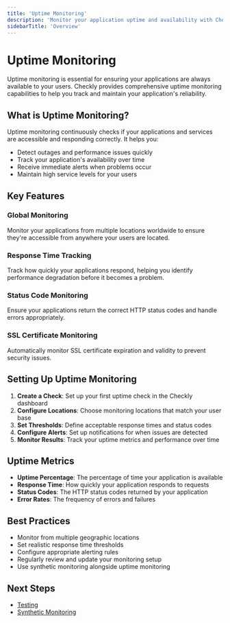 ```yaml
---
title: 'Uptime Monitoring'
description: 'Monitor your application uptime and availability with Checkly'
sidebarTitle: 'Overview'
---
```


# Uptime Monitoring

Uptime monitoring is essential for ensuring your applications are always available to your users. Checkly provides comprehensive uptime monitoring capabilities to help you track and maintain your application's reliability.

## What is Uptime Monitoring?

Uptime monitoring continuously checks if your applications and services are accessible and responding correctly. It helps you:

- Detect outages and performance issues quickly
- Track your application's availability over time
- Receive immediate alerts when problems occur
- Maintain high service levels for your users

## Key Features

### Global Monitoring
Monitor your applications from multiple locations worldwide to ensure they're accessible from anywhere your users are located.

### Response Time Tracking
Track how quickly your applications respond, helping you identify performance degradation before it becomes a problem.

### Status Code Monitoring
Ensure your applications return the correct HTTP status codes and handle errors appropriately.

### SSL Certificate Monitoring
Automatically monitor SSL certificate expiration and validity to prevent security issues.

## Setting Up Uptime Monitoring

1. **Create a Check**: Set up your first uptime check in the Checkly dashboard
2. **Configure Locations**: Choose monitoring locations that match your user base
3. **Set Thresholds**: Define acceptable response times and status codes
4. **Configure Alerts**: Set up notifications for when issues are detected
5. **Monitor Results**: Track your uptime metrics and performance over time

## Uptime Metrics

- **Uptime Percentage**: The percentage of time your application is available
- **Response Time**: How quickly your application responds to requests
- **Status Codes**: The HTTP status codes returned by your application
- **Error Rates**: The frequency of errors and failures

## Best Practices

- Monitor from multiple geographic locations
- Set realistic response time thresholds
- Configure appropriate alerting rules
- Regularly review and update your monitoring setup
- Use synthetic monitoring alongside uptime monitoring

## Next Steps

- [Testing](/docs/platform/detect/testing)
- [Synthetic Monitoring](/docs/platform/detect/synthetic-monitoring) 